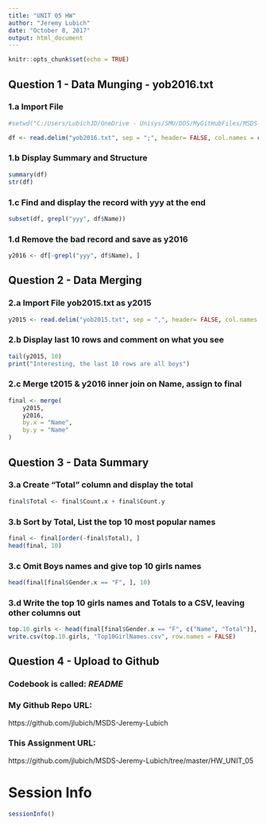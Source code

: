 ```yaml
---
title: "UNIT 05 HW"
author: "Jeremy Lubich"
date: "October 8, 2017"
output: html_document
---
```


```r
knitr::opts_chunk$set(echo = TRUE)
```

## Question 1 - Data Munging - yob2016.txt

### 1.a Import File

```r

#setwd("C:/Users/LubichJD/OneDrive - Unisys/SMU/DDS/MyGitHubFiles/MSDS-Jeremy-Lubich/HW_UNIT_05")

df <- read.delim("yob2016.txt", sep = ";", header= FALSE, col.names = c("Name", "Gender", "Count"))

```

### 1.b Display Summary and Structure

```r

summary(df)
str(df)

```

### 1.c Find and display the record with yyy at the end

```r

subset(df, grepl("yyy", df$Name))

```

### 1.d Remove the bad record and save as y2016

```r

y2016 <- df[-grepl("yyy", df$Name), ]

````

## Question 2 - Data Merging 

### 2.a Import File yob2015.txt as y2015

```r

y2015 <- read.delim("yob2015.txt", sep = ",", header= FALSE, col.names = c("Name", "Gender", "Count"))

```

### 2.b Display last 10 rows and comment on what you see

```r

tail(y2015, 10)
print("Interesting, the last 10 rows are all boys")

````

### 2.c Merge t2015 & y2016 inner join on Name, assign to final

```r

final <- merge(
    y2015, 
    y2016, 
    by.x = "Name", 
    by.y = "Name"
)

```

## Question 3 - Data Summary

### 3.a Create "Total" column and display the total 

```r

final$Total <- final$Count.x + final$Count.y

```

### 3.b Sort by Total, List the top 10 most popular names

```r

final <- final[order(-final$Total), ]
head(final, 10)

```

### 3.c Omit Boys names and give top 10 girls names

```r

head(final[final$Gender.x == "F", ], 10)

```

### 3.d Write the top 10 girls names and Totals to a CSV, leaving other columns out

```r

top.10.girls <- head(final[final$Gender.x == "F", c("Name", "Total")], 10)
write.csv(top.10.girls, "Top10GirlNames.csv", row.names = FALSE)

```

## Question 4 - Upload to Github

### Codebook is called: *README*

### My Github Repo URL:
https://github.com/jlubich/MSDS-Jeremy-Lubich

### This Assignment URL:
https://github.com/jlubich/MSDS-Jeremy-Lubich/tree/master/HW_UNIT_05

# Session Info

```r

sessionInfo()
```

